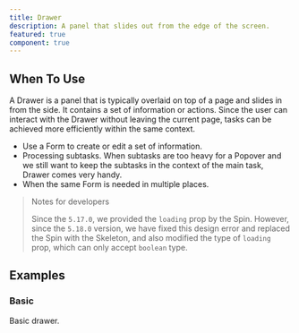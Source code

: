```yaml
---
title: Drawer
description: A panel that slides out from the edge of the screen.
featured: true
component: true
---
```


## When To Use

A Drawer is a panel that is typically overlaid on top of a page and slides in from the side. It contains a set of information or actions. Since the user can interact with the Drawer without leaving the current page, tasks can be achieved more efficiently within the same context.

- Use a Form to create or edit a set of information.
- Processing subtasks. When subtasks are too heavy for a Popover and we still want to keep the subtasks in the context of the main task, Drawer comes very handy.
- When the same Form is needed in multiple places.

> Notes for developers
>
> Since the `5.17.0`, we provided the `loading` prop by the Spin. However, since the `5.18.0` version, we have fixed this design error and replaced the Spin with the Skeleton, and also modified the type of `loading` prop, which can only accept `boolean` type.

## Examples

### Basic

Basic drawer.

<ComponentPreview name="drawer-basic" className="mb-4" />
